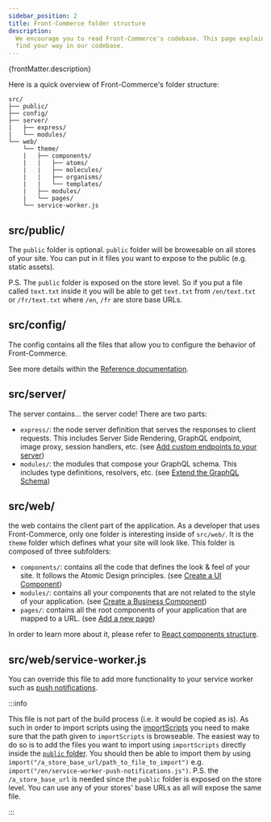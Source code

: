 ```yaml
---
sidebar_position: 2
title: Front-Commerce folder structure
description:
  We encourage you to read Front-Commerce's codebase. This page explains how to
  find your way in our codebase.
---
```


<p>{frontMatter.description}</p>

Here is a quick overview of Front-Commerce's folder structure:

```
src/
├── public/
├── config/
├── server/
|   ├── express/
|   └── modules/
└── web/
    └── theme/
    |   ├── components/
    |   |   ├── atoms/
    |   |   ├── molecules/
    |   |   ├── organisms/
    |   |   └── templates/
    |   ├── modules/
    |   └── pages/
    └── service-worker.js
```

## src/public/

The `public` folder is optional. `public` folder will be browesable on all
stores of your site. You can put in it files you want to expose to the public
(e.g. static assets).

P.S. The `public` folder is exposed on the store level. So if you put a file
called `text.txt` inside it you will be able to get `text.txt` from
`/en/text.txt` or `/fr/text.txt` where `/en`, `/fr` are store base URLs.

## src/config/

The config contains all the files that allow you to configure the behavior of
Front-Commerce.

See more details within the
[Reference documentation](/docs/2.x/reference/configurations).

## src/server/

The server contains… the server code! There are two parts:

- `express/`: the node server definition that serves the responses to client
  requests. This includes Server Side Rendering, GraphQL endpoint, image proxy,
  session handlers, etc. (see
  [Add custom endpoints to your server](/docs/2.x/advanced/server/add-http-endpoint))
- `modules/`: the modules that compose your GraphQL schema. This includes type
  definitions, resolvers, etc. (see
  [Extend the GraphQL Schema](/docs/2.x/essentials/extend-the-graphql-schema))

## src/web/

the web contains the client part of the application. As a developer that uses
Front-Commerce, only one folder is interesting inside of `src/web/`. It is the
`theme` folder which defines what your site will look like. This folder is
composed of three subfolders:

- `components/`: contains all the code that defines the look & feel of your
  site. It follows the Atomic Design principles. (see
  [Create a UI Component](/docs/2.x/essentials/create-a-ui-component))
- `modules/`: contains all your components that are not related to the style of
  your application. (see
  [Create a Business Component](/docs/2.x/essentials/create-a-business-component))
- `pages/`: contains all the root components of your application that are mapped
  to a URL. (see [Add a new page](/docs/2.x/essentials/add-a-page-client-side))

In order to learn more about it, please refer to
[React components structure](./react-components-structure).

## src/web/service-worker.js

You can override this file to add more functionality to your service worker such
as
[push notifications](https://developer.mozilla.org/en-US/docs/Web/Progressive_web_apps/Re-engageable_Notifications_Push).

:::info

This file is not part of the build process (i.e. it would be copied as is). As
such in order to import scripts using the
[importScripts](https://developer.mozilla.org/en-US/docs/Web/API/WorkerGlobalScope/importScripts)
you need to make sure that the path given to `importScripts` is browseable. The
easiest way to do so is to add the files you want to import using
`importScripts` directly inside the [`public` folder](#src-public). You should
then be able to import them by using
`import("/a_store_base_url/path_to_file_to_import")` e.g.
`import("/en/service-worker-push-notifications.js")`. P.S. the
`/a_store_base_url` is needed since the `public` folder is exposed on the store
level. You can use any of your stores' base URLs as all will expose the same
file.

:::
